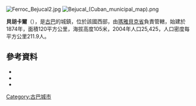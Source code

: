 [[Image:Ferroc_Bejucal2.jpg|right]]
[[Image:Bejucal_(Cuban_municipal_map).png|right]]

{{Coord|22|55|58|N|82|23|13|W|display=title}}

'''貝胡卡爾'''（{{lang-es|Bejucal}}），是[[古巴|古巴]]的城鎮，位於該國西部，由[[瑪雅貝克省|瑪雅貝克省]]負責管轄，始建於1874年，面積120平方公里，海拔高度105米，2004年人口25,425，人口密度每平方公里211.9人。

==參考資料==
*{{Cite web|url=http://www.guije.com/pueblo/municipios/hbejucal/index.htm|title=Bejucal|author=Guije.com|accessdate=2007-10-07|archiveurl=https://web.archive.org/web/20071012230249/http://guije.com/pueblo/municipios/hbejucal/index.htm|archivedate=2007-10-12|deadurl=no|language=es}}
*{{Cite web| url=http://www.atenas.inf.cu/todo/Estadisticas/TABLA%20No_3balance.htm| title=2004 Population trends, by Province and Municipality| author=Atenas.cu| year=2004| accessdate=2007-10-07| archiveurl=https://web.archive.org/web/20070927111826/http://www.atenas.inf.cu/todo/Estadisticas/TABLA+No_3balance.htm| archivedate=2007-09-27| language=es| deadurl=yes}}
*{{Cite web|url=http://www.statoids.com/ycu.html|title=Municipios of Cuba|author=Statoids|date=July 2003|accessdate=2007-10-07|archiveurl=https://web.archive.org/web/20071012141831/http://statoids.com/ycu.html|archivedate=2007-10-12|deadurl=no}}

{{Cuba-geo-stub}}
[[Category:古巴城市|Category:古巴城市]]